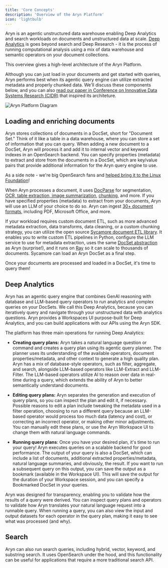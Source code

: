 ```yaml
---
title: 'Core Concepts'
description: 'Overview of the Aryn Platform'
icon: 'lightbulb'
---
```



Aryn is an agentic unstructured data warehouse enabling Deep Analytics and search workloads on documents and unstructured data at scale. [Deep Analytics](aryn-platform/core_concepts#deep-analytics) is goes beyond search and Deep Research - it is the process of running computational analysis using a mix of data warehouse and semantic operators on your document collections.

This overview gives a high-level architecture of the Aryn Platform. 

Although you can just load in your documents and get started with queries, Aryn performs best when its agentic query engine can utilize extracted metadata and properly chunked data. We'll discuss these components below, and you can also [read our paper in Conference on Innovative Data Systems Research (CIDR)](https://arxiv.org/abs/2409.00847) that inspired its architeture.


![Aryn Platform Diagram](/aryn_platform_diagram.png)


## Loading and enriching documents

Aryn stores collections of documents in a DocSet, short for "Document Set." Think of it like a table in a data warehouse, where you can store a set of information that you can query. When adding a new document to a DocSet, Aryn will process it and add it to internal vector and keyword indexes in an OpenSearch backend. You can specify properties (metadata) to extract and store from the documents in a DocSet, which are key/value pairs that provide additional information for the Aryn query engine to use.

As a side note - we're big OpenSearch fans and [helped bring it to the Linux Foundation](https://www.aryn.ai/post/aryn-is-a-founding-member-of-the-new-opensearch-software-foundation)!

When Aryn processes a document, it uses [DocParse](https://www.aryn.ai/docparse) for segmentation, [OCR, table extraction, image summarization](https://docs.aryn.ai/docparse/processing_options), [chunking](https://docs.aryn.ai/docparse/chunking_strategies), and more. If you have specified properties (metadata) to extract from your documents, Aryn will use an LLM of your choice to do so. Aryn can ingest [30+ document formats](https://docs.aryn.ai/docparse/formats_supported), including PDF, Microsoft Office, and more. 

If your workload requires custom document ETL, such as more advanced metadata extraction, data transforms, data cleaning, or a custom chunking strategy, you can utilize the open source [Sycamore document ETL library](https://github.com/aryn-ai/sycamore). It enables you to write custom ETL pipelines in Python, configure the LLM service to use for metadata extraction, uses the same [DocSet abstraction](https://sycamore.readthedocs.io/en/stable/sycamore/APIs/docset.html) as Aryn (surprise!), and it runs on [Ray](https://github.com/ray-project/ray) so it can scale to thousands of documents. Sycamore can load an Aryn DocSet as a final step.

Once your documents are processed and loaded in a DocSet, it's time to query them!

## Deep Analytics

Aryn has an agentic query engine that combines GenAI reasoning with database and LLM-based query operators to run analytics and complex queries on your DocSets. We call this Deep Analytics, because you can iteratively query and navigate through your unstructured data with analytics questions. Aryn provides a Workspaces UI purpose-built for Deep Analytics, and you can build applications with our APIs using the Aryn SDK.

The platform has three main operations for running Deep Analytics:

* **Creating query plans:** Aryn takes a natural language question or command and creates a query plan using its agentic query planner. The planner uses its understanding of the available operators, document properties/metadata, and other context to generate a high quality plan. Aryn has a mix of database-style operators, such as filter, aggregate, and search, alongside LLM-based operators like LLM-Extract and LLM-Filter. The LLM-based operators utilize AI to reason over data in real-time during a query, which extends the ability of Aryn to better semantically understand documents.

* **Editing query plans:** Aryn separates the generation and execution of query plans, so you can inspect the plan and edit it, if necessary. Possible reasons to edit a plan include tweaking the metadata used in a filter operation, choosing to run a different query because an LLM-based operator would process too much data (latency and cost), or correcting an incorrect operator, or making other minor adjustments. You can manually edit these plans, or use the Aryn Workspace UI to change them with natural language commands. 

* **Running query plans**: Once you have your desired plan, it's time to run your query! Aryn executes queries on a scalable backend for good performance. The output of your query is also a DocSet, which can include a list of documents, additional extracted properties/metadata, natural language summaries, and obviously, the result. If you want to run a subsequent query on this output, you can save the output as a bookmark (available in the Workspace UI). This will save the output for the duration of your Workspace session, and you can specify a Bookmarked DocSet in your queries.

Aryn was designed for transparency, enabling you to validate how the results of a query were derived. You can inspect query plans and operators to validate how Aryn translates your natural language request into a runnable query. When running a query, you can also view the input and output datasets for each operator in the query plan, making it easy to see what was processed (and why).


## Search

Aryn can also run search queries, including hybrid, vector, keyword, and substring search. It uses OpenSearch under the hood, and this functionality can be useful for applications that require a more traditional search API.